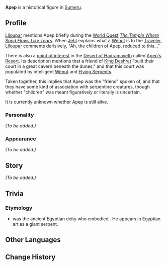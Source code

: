 {{Meta
|missing_NPC_profile = yes
}}
{{Character Infobox
|type             = Mentioned
|region           = Sumeru
}}
'''Apep''' is a historical figure in [[Sumeru]].

==Profile==
[[Liloupar]] mentions Apep briefly during the [[World Quest]] ''[[The Temple Where Sand Flows Like Tears]]''. When [[Jeht]] explains what a [[Wenut]] is to the [[Traveler]], [[Liloupar]] comments derisively, "Ah, the children of Apep, reduced to this..."

There is also a [[point of interest]] in the [[Desert of Hadramaveth]] called [[Apep's Resort]]. Its description mentions that a friend of [[King Deshret]] "built their court in a great cavern beneath the dunes," and that this court was populated by intelligent [[Wenut]] and [[Flying Serpent|Flying Serpents]].

Taken together, this implies that Apep was the "friend" spoken of, and that they have some kind of association with serpentine creatures, though whether "children" was meant figuratively or literally is uncertain.

It is currently unknown whether Apep is still alive.

===Personality===
''(To be added.)''

===Appearance===
''(To be added.)''

==Story==
''(To be added.)''

==Trivia==
===Etymology===
* {{Lang|{{w|Apep}}|egy=ꜥꜣpp}} was the ancient Egyptian deity who embodied {{Lang|chaos|egy={{w|Isfet (Egyptian mythology)|ı͗zft}}}}. He appears in Egyptian art as a giant serpent.
<!--
==Notes==
{{Reflist|note=1}}
-->
==Other Languages==
{{Other Languages
|default_hidden = 1
|en      = Apep
|zhs     = 阿佩普
|zhs_rm  = Āpèipǔ
|zht     = 阿佩普
|zht_rm  = Āpèipǔ
|ja      = アペプ
|ja_rm   = Apepu
|ko      = 아펩
|es      = Apep
|fr      = Apep
|ru      = Апеп
|th      = Apep
|vi      = Apep
|de      = Apep
|id      = Apep
|pt      = Apep
|tr      = Apep
|it      = Apep
}}

==Change History==
{{Change History|introduced=3.4}}
<!--
==References==
{{Reflist}}
-->